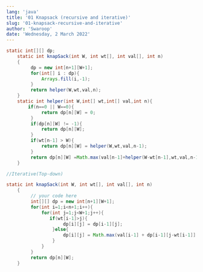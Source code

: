 ```yaml
---
lang: 'java'
title: '01 Knapsack (recursive and iterative)'
slug: '01-knapsack-recursive-and-iterative'
author: 'Swaroop'
date: 'Wednesday, 2 March 2022'
---
```


```java
static int[][] dp;
    static int knapSack(int W, int wt[], int val[], int n)
    {
         dp = new int[n+1][W+1];
         for(int[] i : dp){
             Arrays.fill(i,-1);
         }
         return helper(W,wt,val,n);
    }
    static int helper(int W,int[] wt,int[] val,int n){
        if(n==0 || W==0){
             return dp[n][W] = 0;
         }
         if(dp[n][W] != -1){
             return dp[n][W];
         }
         if(wt[n-1] > W){
             return dp[n][W] = helper(W,wt,val,n-1);
         }
         return dp[n][W] =Math.max(val[n-1]+helper(W-wt[n-1],wt,val,n-1),helper(W,wt,val,n-1));
    }

//Iterative(Top-down)

static int knapSack(int W, int wt[], int val[], int n)
    {
         // your code here
         int[][] dp = new int[n+1][W+1];
         for(int i=1;i<n+1;i++){
             for(int j=1;j<W+1;j++){
                if(wt[i-1]>j){
                     dp[i][j] = dp[i-1][j];
                 }else{
                     dp[i][j] = Math.max(val[i-1] + dp[i-1][j-wt[i-1]] , dp[i-1][j]);
                 }
             }
         }
         return dp[n][W];
    }
```
